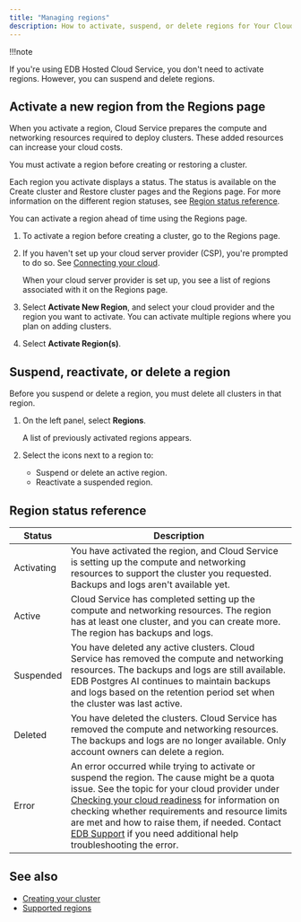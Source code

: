 ```yaml
---
title: "Managing regions"
description: How to activate, suspend, or delete regions for Your Cloud Account.
---
```


!!!note

   If you're using EDB Hosted Cloud Service, you don't need to activate regions. However, you can suspend and delete regions.

## Activate a new region from the Regions page

When you activate a region, Cloud Service prepares the compute and networking resources required to deploy clusters. These added resources can increase your cloud costs. 

You must activate a region before creating or restoring a cluster. 

Each region you activate displays a status. The status is available on the Create cluster and Restore cluster pages and the Regions page. For more information on the different region statuses, see [Region status reference](#region-status-reference).

You can activate a region ahead of time using the Regions page. 

1.  To activate a region before creating a cluster, go to the Regions page.
     

2.  If you haven't set up your cloud server provider (CSP), you're prompted to do so. See [Connecting your cloud](connecting_to_your_cloud/).

    When your cloud server provider is set up, you see a list of regions associated with it on the Regions page.

3.  Select **Activate New Region**, and select your cloud provider and the region you want to activate. You can activate multiple regions where you plan on adding clusters. 

4.  Select **Activate Region(s)**.

## Suspend, reactivate, or delete a region

Before you suspend or delete a region, you must delete all clusters in that region.

1.  On the left panel, select **Regions**.

    A list of previously activated regions appears. 
      
2.  Select the icons next to a region to: 
    -   Suspend or delete an active region. 
    -   Reactivate a suspended region.

## Region status reference

| Status     | Description                                                                                                                                                                                                                                                                                                                                                                                                                                             |
| ---------- | ------------------------------------------------------------------------------------------------------------------------------------------------------------------------------------------------------------------------------------------------------------------------------------------------------------------------------------------------------------------------------------------------------------------------------------------------------- |
| Activating | You have activated the region, and Cloud Service is setting up the compute and networking resources to support the cluster you requested. Backups and logs aren't available yet.                                                                                                                                                                                                                                                                        |
| Active     | Cloud Service has completed setting up the compute and networking resources. The region has at least one cluster, and you can create more. The region has backups and logs.                                                                                                                                                                                                                                                                             |
| Suspended  | You have deleted any active clusters. Cloud Service has removed the compute and networking resources. The backups and logs are still available. EDB Postgres AI continues to maintain backups and logs based on the retention period set when the cluster was last active.                                                                                                                                                                              |
| Deleted    | You have deleted the clusters. Cloud Service has removed the compute and networking resources. The backups and logs are no longer available. Only account owners can delete a region.                                                                                                                                                                                                                                                                   |
| Error      | An error occurred while trying to activate or suspend the region. The cause might be a quota issue. See the topic for your cloud provider under [Checking your cloud readiness](preparing_cloud_account/) for information on checking whether requirements and resource limits are met and how to raise them, if needed. Contact [EDB Support](/edb-postgres-ai/cloud-service/support_services/) if you need additional help troubleshooting the error. |

## See also

-   [Creating your cluster](/edb-postgres-ai/cloud-service/getting_started/creating_cluster/creating_a_cluster/) 
-   [Supported regions](/edb-postgres-ai/cloud-service/references/supported_regions/)
